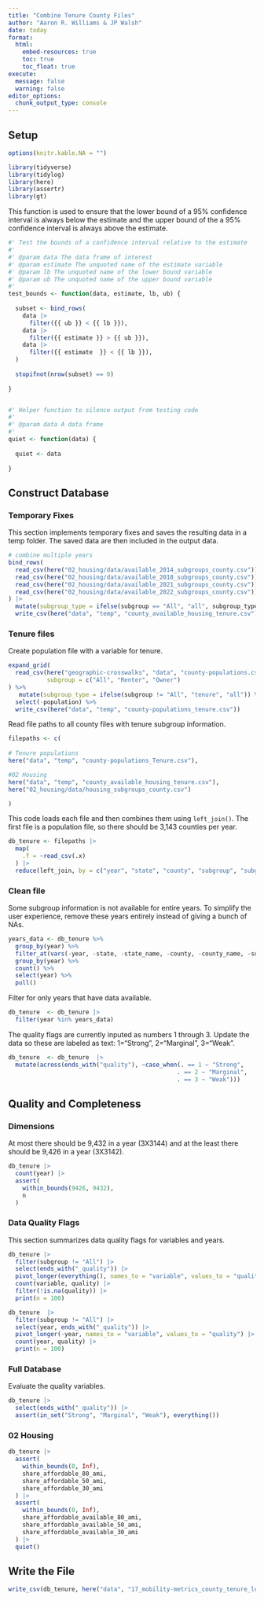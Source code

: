 ```yaml
---
title: "Combine Tenure County Files"
author: "Aaron R. Williams & JP Walsh"
date: today
format:
  html:
    embed-resources: true
    toc: true
    toc_float: true
execute:
  message: false
  warning: false
editor_options: 
  chunk_output_type: console
---
```


## Setup

```r
options(knitr.kable.NA = "")

```

```r
library(tidyverse)
library(tidylog)
library(here)
library(assertr)
library(gt)

```

This function is used to ensure that the lower bound of a 95% confidence interval is always below the estimate and the upper bound of the a 95% confidence interval is always above the estimate. 

```r
#' Test the bounds of a confidence interval relative to the estimate
#'
#' @param data The data frame of interest
#' @param estimate The unquoted name of the estimate variable
#' @param lb The unquoted name of the lower bound variable
#' @param ub The unquoted name of the upper bound variable
#'
test_bounds <- function(data, estimate, lb, ub) {
  
  subset <- bind_rows(
    data |>
      filter({{ ub }} < {{ lb }}),
    data |>
      filter({{ estimate }} > {{ ub }}),
    data |>
      filter({{ estimate  }} < {{ lb }}),
  )
  
  stopifnot(nrow(subset) == 0)
  
}


#' Helper function to silence output from testing code
#'
#' @param data A data frame
#'
quiet <- function(data) {
  
  quiet <- data
  
}

```

## Construct Database

### Temporary Fixes

This section implements temporary fixes and saves the resulting data in a temp folder. The saved data are then included in the output data.

```r

# combine multiple years
bind_rows(
  read_csv(here("02_housing/data/available_2014_subgroups_county.csv")),
  read_csv(here("02_housing/data/available_2018_subgroups_county.csv")),
  read_csv(here("02_housing/data/available_2021_subgroups_county.csv")),
  read_csv(here("02_housing/data/available_2022_subgroups_county.csv"))
) |>
  mutate(subgroup_type = ifelse(subgroup == "All", "all", subgroup_type)) |>
  write_csv(here("data", "temp", "county_available_housing_tenure.csv"))


```


### Tenure files

Create population file with a variable for tenure. 

```r
expand_grid(
  read_csv(here("geographic-crosswalks", "data", "county-populations.csv")),
           subgroup = c("All", "Renter", "Owner")
) %>% 
   mutate(subgroup_type = ifelse(subgroup != "All", "tenure", "all")) %>% 
  select(-population) %>% 
  write_csv(here("data", "temp", "county-populations_tenure.csv"))

```

Read file paths to all county files with tenure subgroup information. 

```r

filepaths <- c(
  
# Tenure populations
here("data", "temp", "county-populations_Tenure.csv"),

#02 Housing
here("data", "temp", "county_available_housing_tenure.csv"),
here("02_housing/data/housing_subgroups_county.csv")

)


```

This code loads each file and then combines them using `left_join()`. The first file is a population file, so there should be 3,143 counties per year. 

```r

db_tenure <- filepaths |>
  map(
    .f = ~read_csv(.x)
  ) |>
  reduce(left_join, by = c("year", "state", "county", "subgroup", "subgroup_type"))

```

### Clean file

Some subgroup information is not available for entire years. To simplify the user experience, remove these years entirely instead of giving a bunch of NAs.

```r

years_data <- db_tenure %>% 
  group_by(year) %>% 
  filter_at(vars(-year, -state, -state_name, -county, -county_name, -subgroup_type, -subgroup), any_vars(!is.na(.))) %>% 
  group_by(year) %>% 
  count() %>% 
  select(year) %>% 
  pull()

```

Filter for only years that have data available.

```r
db_tenure  <- db_tenure |>
  filter(year %in% years_data)
```

The quality flags are currently inputed as numbers 1 through 3. Update the data so these are labeled as text: 1="Strong", 2="Marginal", 3="Weak".

```r
db_tenure  <- db_tenure  |>
  mutate(across(ends_with("quality"), ~case_when(. == 1 ~ "Strong",
                                                . == 2 ~ "Marginal",
                                                . == 3 ~ "Weak")))
```


## Quality and Completeness

### Dimensions

At most there should be 9,432 in a year (3X3144) and at the least there should be 9,426 in a year (3X3142).

```r

db_tenure |> 
  count(year) |>
  assert(
    within_bounds(9426, 9432), 
    n
  )
```

### Data Quality Flags

This section summarizes data quality flags for variables and years.

```r
db_tenure |>
  filter(subgroup != "All") |>
  select(ends_with("_quality")) |>
  pivot_longer(everything(), names_to = "variable", values_to = "quality") |>
  count(variable, quality) |>
  filter(!is.na(quality)) |>
  print(n = 100)

db_tenure  |>
  filter(subgroup != "All") |>
  select(year, ends_with("_quality")) |>
  pivot_longer(-year, names_to = "variable", values_to = "quality") |>
  count(year, quality) |>
  print(n = 100)

```

### Full Database

Evaluate the quality variables. 

```r
db_tenure |>
  select(ends_with("_quality")) |>
  assert(in_set("Strong", "Marginal", "Weak"), everything())

```


### 02 Housing

```R
db_tenure |>
  assert(
    within_bounds(0, Inf),
    share_affordable_80_ami,
    share_affordable_50_ami,
    share_affordable_30_ami
  ) |>
  assert(
    within_bounds(0, Inf),
    share_affordable_available_80_ami,
    share_affordable_available_50_ami,
    share_affordable_available_30_ami
  ) |>
  quiet()

```

## Write the File

```r

write_csv(db_tenure, here("data", "17_mobility-metrics_county_tenure_longitudinal.csv"))
```
